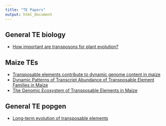 ```yaml
---
title: "TE Papers"
output: html_document
---
```


## General TE biology
* [How important are transposons for plant evolution?](https://www.nature.com/articles/nrg3374)

## Maize TEs
* [Transposable elements contribute to dynamic genome content in maize](https://onlinelibrary.wiley.com/doi/full/10.1111/tpj.14489)  
* [Dynamic Patterns of Transcript Abundance of Transposable Element Families in Maize](https://www.g3journal.org/content/9/11/3673)
* [The Genomic Ecosystem of Transposable Elements in Maize](https://www.biorxiv.org/content/10.1101/559922v1)

## General TE popgen
* [Long-term evolution of transposable elements](https://www.pnas.org/content/104/49/19375)
